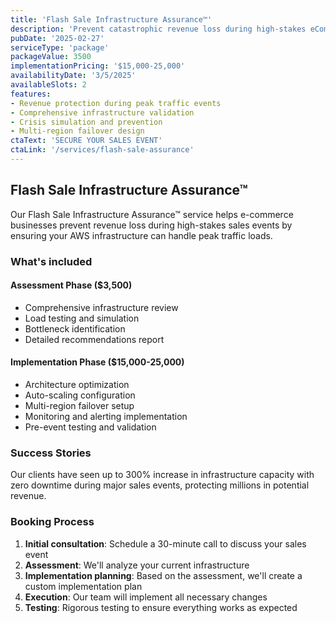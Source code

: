 ```yaml
---
title: 'Flash Sale Infrastructure Assurance™'
description: 'Prevent catastrophic revenue loss during high-stakes eCommerce events with our enterprise-tested AWS architecture assessment and optimization service'
pubDate: '2025-02-27'
serviceType: 'package'
packageValue: 3500
implementationPricing: '$15,000-25,000'
availabilityDate: '3/5/2025'
availableSlots: 2
features:
- Revenue protection during peak traffic events
- Comprehensive infrastructure validation
- Crisis simulation and prevention
- Multi-region failover design
ctaText: 'SECURE YOUR SALES EVENT'
ctaLink: '/services/flash-sale-assurance'
---
```


## Flash Sale Infrastructure Assurance™

Our Flash Sale Infrastructure Assurance™ service helps e-commerce businesses prevent revenue loss during high-stakes sales events by ensuring your AWS infrastructure can handle peak traffic loads.

### What's included

#### Assessment Phase ($3,500)
- Comprehensive infrastructure review
- Load testing and simulation
- Bottleneck identification
- Detailed recommendations report

#### Implementation Phase ($15,000-25,000)
- Architecture optimization
- Auto-scaling configuration
- Multi-region failover setup
- Monitoring and alerting implementation
- Pre-event testing and validation

### Success Stories

Our clients have seen up to 300% increase in infrastructure capacity with zero downtime during major sales events, protecting millions in potential revenue.

### Booking Process

1. **Initial consultation**: Schedule a 30-minute call to discuss your sales event
2. **Assessment**: We'll analyze your current infrastructure
3. **Implementation planning**: Based on the assessment, we'll create a custom implementation plan
4. **Execution**: Our team will implement all necessary changes
5. **Testing**: Rigorous testing to ensure everything works as expected